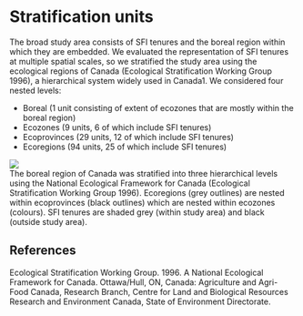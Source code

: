 # Stratification units

The broad study area consists of SFI tenures and the boreal region within which they are embedded. We evaluated the representation of SFI tenures at multiple spatial scales, so we stratified the study area using the ecological regions of Canada (Ecological Stratification Working Group 1996), a hierarchical system widely used in Canada1. We considered four nested levels:

* Boreal (1 unit consisting of extent of ecozones that are mostly within the boreal region)
* Ecozones (9 units, 6 of which include SFI tenures)
* Ecoprovinces (29 units, 12 of which include SFI tenures)
* Ecoregions (94 units, 25 of which include SFI tenures)

<img src="png/strata.png"><br>
The boreal region of Canada was stratified into three hierarchical levels using the National Ecological Framework for Canada (Ecological Stratification Working Group 1996). Ecoregions (grey outlines) are nested within ecoprovinces (black outlines) which are nested within ecozones (colours). SFI tenures are shaded grey (within study area) and black (outside study area).

## References

Ecological Stratification Working Group. 1996. A National Ecological Framework for Canada. Ottawa/Hull, ON, Canada: Agriculture and Agri-Food Canada, Research Branch, Centre for Land and Biological Resources Research and Environment Canada, State of Environment Directorate.
